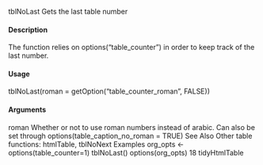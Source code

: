 tblNoLast Gets the last table number

#### Description 

The function relies on options("table_counter") in order to keep track of the last number.

#### Usage 

tblNoLast(roman = getOption("table_counter_roman", FALSE))

#### Arguments 

roman Whether or not to use roman numbers instead of arabic. Can also be set through
options(table_caption_no_roman = TRUE)
See Also
Other table functions: htmlTable, tblNoNext
Examples
org_opts <- options(table_counter=1)
tblNoLast()
options(org_opts)
18 tidyHtmlTable
